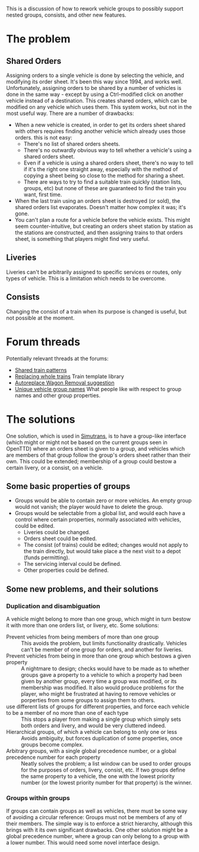 This is a discussion of how to rework vehicle groups to possibly support nested groups, consists, and other new features.
=The problem=
==Shared Orders==
Assigning orders to a single vehicle is done by selecting the vehicle, and modifying its order sheet.  It's been this way since 1994, and works well.  Unfortunately, assigning orders to be shared by a number of vehicles is done in the same way - except by using a Ctrl-modified click on another vehicle instead of a destination.  This creates shared orders, which can be modified on any vehicle which uses them.  This system works, but not in the most useful way.  There are a number of drawbacks:
* When a new vehicle is created, in order to get its orders sheet shared with others requires finding another vehicle which already uses those orders.  this is not easy:
** There's no list of shared orders sheets.
** There's no outwardly obvious way to tell whether a vehicle's using a shared orders sheet.
** Even if a vehicle is using a shared orders sheet, there's no way to tell if it's the right one straight away, especially with the method of copying a sheet being so close to the method for sharing a sheet.
** There are ways to try to find a suitable train quickly (station lists, groups, etc) but none of these are guaranteed to find the train you want, first time.
* When the last train using an orders sheet is destroyed (or sold), the shared orders list evaporates.  Doesn't matter how complex it was; it's gone.
* You can't plan a route for a vehicle before the vehicle exists.  This might seem counter-intuitive, but creating an orders sheet station by station as the stations are constructed, and then assigning trains to that orders sheet, is something that players might find very useful.
==Liveries==
Liveries can't be arbitrarily assigned to specific services or routes, only types of vehicle.  This is a limitation which needs to be overcome.
==Consists==
Changing the consist of a train when its purpose is changed is useful, but not possible at the moment.
=Forum threads=
Potentially relevant threads at the forums:
* [http://www.tt-forums.net/viewtopic.php?f=32&t=43442 Shared train patterns]
* [http://www.tt-forums.net/viewtopic.php?f=32&t=51508 Replacing whole trains] Train template library
* [http://www.tt-forums.net/viewtopic.php?f=32&t=51909 Autoreplace Wagon Removal suggestion]
* [http://www.tt-forums.net/viewtopic.php?f=32&t=52414 Unique vehicle group names] What people like with respect to group names and other group properties.

=The solutions=
One solution, which is used in [http://www.simutrans-germany.com/wiki/wiki/tiki-index.php?page=en_LineManagement Simutrans], is to have a group-like interface (which might or might not be based on the current groups  seen in OpenTTD) where an orders sheet is given to a group, and vehicles which are members of that group follow the group's orders sheet rather than their own.  This could be extended; membership of a group could bestow a certain livery, or a consist, on a vehicle.

==Some basic properties of groups==
*Groups would be able to contain zero or more vehicles.  An empty group would not vanish; the player would have to delete the group.
*Groups would be selectable from a global list, and would each have a control where certain properties, normally associated with vehicles, could be edited.
**Liveries could be changed.
**Orders sheet could be edited.
**The consist (of trains) could be edited; changes would not apply to the train directly, but would take place a the next visit to a depot (funds permitting).
**The servicing interval could be defined.
**Other properties could be defined.

==Some new problems, and their solutions==
===Duplication and disambiguation===
A vehicle might belong to more than one group, which might in turn bestow it with more than one orders list, or livery, etc.  Some solutions:
;Prevent vehicles from being members of more than one group
:This avoids the problem, but limits functionality drastically. Vehicles can't be member of one group for orders, and another for liveries.
;Prevent vehicles from being in more than one group which bestows a given property
:A nightmare to design; checks would have to be made as to whether groups gave a property to a vehicle to which a property had been given by another group, every time a group was modified, or its membership was modified.  It also would produce problems for the player, who might be frustrated at having to remove vehicles or porperties from some groups to assign them to others.
;use different lists of groups for different properties, and force each vehicle to be a member of no more than one of each type
:This stops a player from making a single group which simply sets both orders and livery, and would be very cluttered indeed.
;Hierarchical groups, of which a vehicle can belong to only one or less
:Avoids ambiguity, but forces duplication of some properties, once groups become complex.
;Arbitrary groups, with a single global precedence number, or a global precedence number for each property
:Neatly solves the problem; a list window can be used to order groups for the purposes of orders, livery, consist, etc.  If two groups define the same property to a vehicle, the one with the lowest priority number (or the lowest priority number for that property) is the winner.
===Groups within groups===
If groups can contain groups as well as vehicles, there must be some way of avoiding a circular reference: Groups must not be members of any of their members.  The simple way is to enforce a strict hierarchy, although this brings with it its own significant drawbacks.  One other solution might be a global precedence number, where a group can only belong to a group with a lower number.  This would need some novel interface design.